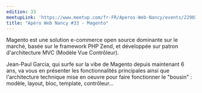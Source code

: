 ```yaml
---
edition: 33
meetupLink: 'https://www.meetup.com/fr-FR/Aperos-Web-Nancy/events/229036403/'
title: "Apéro Web Nancy #33 - Magento"
---
```


Magento est une solution e-commerce open source dominante sur le marché, basée sur le framework PHP Zend, et développée sur patron d'architecture MVC (Modèle Vue Contrôleur).

Jean-Paul Garcia, qui surfe sur la vibe de Magento depuis maintenant 6 ans, va vous en présenter les fonctionnalités principales ainsi que l'architecture technique mise en oeuvre pour faire fonctionner le "bousin" : modèle, layout, bloc, template, contrôleur...